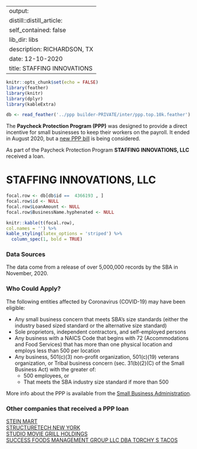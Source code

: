 
---
output:
  distill::distill_article:
    self_contained: false
    lib_dir: libs
description: RICHARDSON, TX 
date: 12-10-2020
title: STAFFING INNOVATIONS 
---




```r
knitr::opts_chunk$set(echo = FALSE)
library(feather)
library(knitr)
library(dplyr)
library(kableExtra)

db <- read_feather('../ppp builder-PRIVATE/inter/ppp.top.10k.feather')

```



The **Paycheck Protection Program (PPP)** was designed to provide a direct incentive for small businesses to keep their workers on the payroll. It ended in August 2020, but a [new PPP bill](https://thehill.com/policy/finance/529092-bipartisan-support-for-new-ppp-loans-gains-momentum-in-congress) is being considered.

As part of the Paycheck Protection Program **STAFFING INNOVATIONS, LLC** received a loan.


# STAFFING INNOVATIONS, LLC 

```r
focal.row <- db[db$id ==  4366193 , ]
focal.row$id <- NULL
focal.row$LoanAmount <- NULL
focal.row$BusinessName.hyphenated <- NULL

knitr::kable(t(focal.row), 
col.names = '') %>%
kable_styling(latex_options = 'striped') %>%
  column_spec(1, bold = TRUE)


```

### Data Sources

The data come from a release of over 5,000,000 records by the SBA in November, 2020.


### Who Could Apply?

The following entities affected by Coronavirus (COVID-19) may have been eligible:

+ Any small business concern that meets SBA’s size standards (either the industry based sized standard or the alternative size standard)
+ Sole proprietors, independent contractors, and self-employed persons
+ Any business with a NAICS Code that begins with 72 (Accommodations and Food Services) that has more than one physical location and employs less than 500 per location
+ Any business, 501(c)(3) non-profit organization, 501(c)(19) veterans organization, or Tribal business concern (sec. 31(b)(2)(C) of the Small Business Act) with the greater of:
  + 500 employees, or 
  + That meets the SBA industry size standard if more than 500


More info about the PPP is available from the [Small Business Administration](https://www.sba.gov/funding-programs/loans/coronavirus-relief-options/paycheck-protection-program).

 
### Other companies that received a PPP loan 
   
 [STEIN MART](/Paycheck-Protection-Program/4385173-STEIN-MART) <br> [STRUCTURETECH NEW YORK](/Paycheck-Protection-Program/4430280-STRUCTURETECH-NEW-YORK) <br> [STUDIO MOVIE GRILL HOLDINGS](/Paycheck-Protection-Program/4434206-STUDIO-MOVIE-GRILL-HOLDINGS) <br> [SUCCESS FOODS MANAGEMENT GROUP LLC DBA TORCHY S TACOS](/Paycheck-Protection-Program/4440141-SUCCESS-FOODS-MANAGEMENT-GROUP-LLC-DBA-TORCHY-S-TACOS) <br>